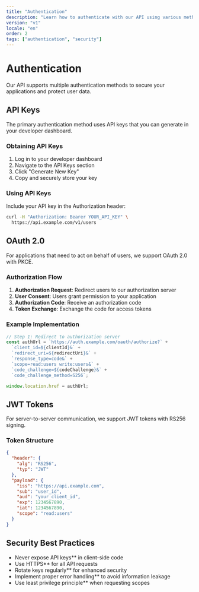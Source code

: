 ```yaml
---
title: "Authentication"
description: "Learn how to authenticate with our API using various methods"
version: "v1"
locale: "en"
order: 2
tags: ["authentication", "security"]
---
```


# Authentication

Our API supports multiple authentication methods to secure your applications and protect user data.

## API Keys

The primary authentication method uses API keys that you can generate in your developer dashboard.

### Obtaining API Keys

1. Log in to your developer dashboard
2. Navigate to the API Keys section
3. Click "Generate New Key"
4. Copy and securely store your key

### Using API Keys

Include your API key in the Authorization header:

```bash
curl -H "Authorization: Bearer YOUR_API_KEY" \
  https://api.example.com/v1/users
```

## OAuth 2.0

For applications that need to act on behalf of users, we support OAuth 2.0 with PKCE.

### Authorization Flow

1. **Authorization Request**: Redirect users to our authorization server
2. **User Consent**: Users grant permission to your application
3. **Authorization Code**: Receive an authorization code
4. **Token Exchange**: Exchange the code for access tokens

### Example Implementation

```javascript
// Step 1: Redirect to authorization server
const authUrl = `https://auth.example.com/oauth/authorize?` +
  `client_id=${clientId}&` +
  `redirect_uri=${redirectUri}&` +
  `response_type=code&` +
  `scope=read:users write:users&` +
  `code_challenge=${codeChallenge}&` +
  `code_challenge_method=S256`;

window.location.href = authUrl;
```

## JWT Tokens

For server-to-server communication, we support JWT tokens with RS256 signing.

### Token Structure

```json
{
  "header": {
    "alg": "RS256",
    "typ": "JWT"
  },
  "payload": {
    "iss": "https://api.example.com",
    "sub": "user_id",
    "aud": "your_client_id",
    "exp": 1234567890,
    "iat": 1234567890,
    "scope": "read:users"
  }
}
```

## Security Best Practices

- Never expose API keys** in client-side code
- Use HTTPS** for all API requests
- Rotate keys regularly** for enhanced security
- Implement proper error handling** to avoid information leakage
- Use least privilege principle** when requesting scopes